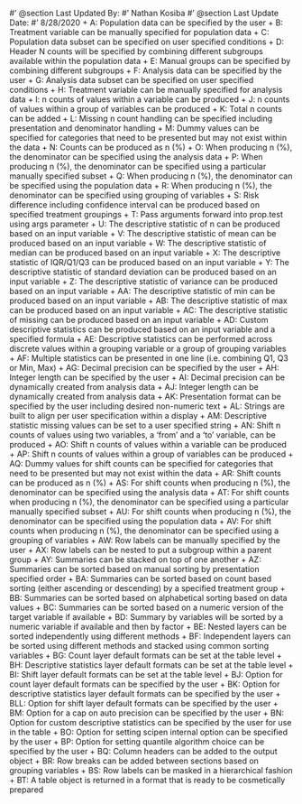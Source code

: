 #' @section Last Updated By:
#' Nathan Kosiba
#' @section Last Update Date:
#' 8/28/2020
+ A: Population data can be specified by the user
+ B: Treatment variable can be manually specified for population data
+ C: Population data subset can be specified on user specified conditions
+ D: Header N counts will be specified by combining different subgroups available within the population data
+ E: Manual groups can be specified by combining different subgroups
+ F: Analysis data can be specified by the user
+ G: Analysis data subset can be specified on user specified conditions
+ H: Treatment variable can be manually specified for analysis data
+ I: n counts of values within a variable can be produced
+ J: n counts of values within a group of variables can be produced
+ K: Total n counts can be added
+ L: Missing n count handling can be specified including presentation and denominator handling
+ M: Dummy values can be specified for categories that need to be presented but may not exist within the data
+ N: Counts can be produced as n (%)
+ O: When producing n (%), the denominator can be specified using the analysis data
+ P: When producing n (%), the denominator can be specified using a particular manually specified subset
+ Q: When producing n (%), the denominator can be specified using the population data
+ R: When producing n (%), the denominator can be specified using grouping of variables
+ S: Risk difference including confidence interval can be produced based on specified treatment groupings
+ T: Pass arguments forward into prop.test using args parameter
+ U: The descriptive statistic of n can be produced based on an input variable
+ V: The descriptive statistic of mean can be produced based on an input variable
+ W: The descriptive statistic of median can be produced based on an input variable
+ X: The descriptive statistic of IQR/Q1/Q3 can be produced based on an input variable
+ Y: The descriptive statistic of standard deviation can be produced based on an input variable
+ Z: The descriptive statistic of variance can be produced based on an input variable
+ AA: The descriptive statistic of min can be produced based on an input variable
+ AB: The descriptive statistic of max can be produced based on an input variable
+ AC: The descriptive statistic of missing can be produced based on an input variable
+ AD: Custom descriptive statistics can be produced based on an input variable and a specified formula
+ AE: Descriptive statistics can be performed across discrete values within a grouping variable or a group of grouping variables
+ AF: Multiple statistics can be presented in one line (i.e. combining Q1, Q3 or Min, Max)
+ AG: Decimal precision can be specified by the user
+ AH: Integer length can be specified by the user
+ AI: Decimal precision can be dynamically created from analysis data
+ AJ: Integer length can be dynamically created from analysis data
+ AK: Presentation format can be specified by the user including desired non-numeric text 
+ AL: Strings are built to align per user specification within a display
+ AM: Descriptive statistic missing values can be set to a user specified string
+ AN: Shift n counts of values using two variables, a 'from' and a 'to' variable, can be produced
+ AO: Shift n counts of values within a variable can be produced
+ AP: Shift n counts of values within a group of variables can be produced
+ AQ: Dummy values for shift counts can be specified for categories that need to be presented but may not exist within the data
+ AR: Shift counts can be produced as n (%)
+ AS: For shift counts when producing n (%), the denominator can be specified using the analysis data
+ AT: For shift counts when producing n (%), the denominator can be specified using a particular manually specified subset
+ AU: For shift counts when producing n (%), the denominator can be specified using the population data
+ AV: For shift counts when producing n (%), the denominator can be specified using a grouping of variables
+ AW: Row labels can be manually specified by the user
+ AX: Row labels can be nested to put a subgroup within a parent group
+ AY: Summaries can be stacked on top of one another
+ AZ: Summaries can be sorted based on manual sorting by presentation specified order
+ BA: Summaries can be sorted based on count based sorting (either ascending or descending) by a specified treatment group
+ BB: Summaries can be sorted based on alphabetical sorting based on data values
+ BC: Summaries can be sorted based on a numeric version of the target variable if available
+ BD: Summary by variables will be sorted by a numeric variable if available and then by factor
+ BE: Nested layers can be sorted independently using different methods
+ BF: Independent layers can be sorted using different methods and stacked using common sorting variables
+ BG: Count layer default formats can be set at the table level
+ BH: Descriptive statistics layer default formats can be set at the table level
+ BI: Shift layer default formats can be set at the table level
+ BJ: Option for count layer default formats can be specified by the user
+ BK: Option for descriptive statistics layer default formats can be specified by the user
+ BLL: Option for shift layer default formats can be specified by the user
+ BM: Option for a cap on auto precision can be specified by the user
+ BN: Option for custom descriptive statistics can be specified by the user for use in the table
+ BO: Option for setting scipen internal option can be specified by the user
+ BP: Option for setting quantile algorithm choice can be specified by the user
+ BQ: Column headers can be added to the output object
+ BR: Row breaks can be added between sections based on grouping variables
+ BS: Row labels can be masked in a hierarchical fashion 
+ BT: A table object is returned in a format that is ready to be cosmetically prepared
